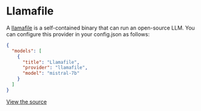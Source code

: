 
# Llamafile

A [llamafile](https://github.com/Mozilla-Ocho/llamafile#readme) is a self-contained binary that can run an open-source LLM. You can configure this provider in your config.json as follows:

```json title="config.json (Deprecated)"
{
  "models": [
    {
      "title": "Llamafile",
      "provider": "llamafile",
      "model": "mistral-7b"
    }
  ]
}
```

[View the source](https://github.com/continuedev/continue/blob/main/core/llm/llms/Llamafile.ts)
